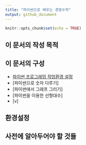 ```yaml
---
title: "파이썬으로 배우는 경영수학"
output: github_document
---
```


```r
knitr::opts_chunk$set(echo = TRUE)
```

## 이 문서의 작성 목적

## 이 문서의 구성

* [파이썬 프로그래밍 작업환경 설정](MathPyDoc01.md)
* [파이썬으로 숫자 다루기]
* [파이썬애서 그래프 그리기]
* [파이썬을 이용한 선형대수]
* [v]

## 환경설정

## 사전에 알아두어야 할 것들

